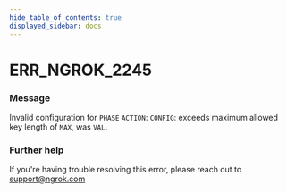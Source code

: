 ```yaml
---
hide_table_of_contents: true
displayed_sidebar: docs
---
```



# ERR_NGROK_2245

### Message

Invalid configuration for `PHASE` `ACTION`: `CONFIG`: exceeds maximum allowed key length of `MAX`, was `VAL`.

<ErrorDetails error="err_ngrok_2245" />

### Further help

If you're having trouble resolving this error, please reach out to [support@ngrok.com](mailto:support@ngrok.com?subject=Help%20with%20ERR_NGROK_2245)

